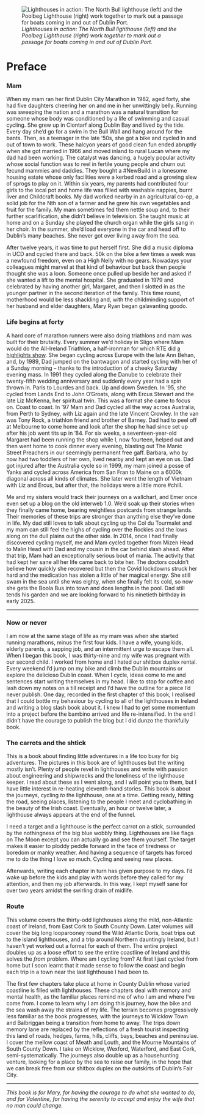 ![*Lighthouses in action: The North Bull lighthouse (left) and the Poolbeg Lighthouse (right) work together to mark out a passage for boats coming in and out of Dublin Port.*](images/north_south_bull_in_action_compressed.jpeg)

# Preface {.unnumbered}

### Mam

When my mam ran her first Dublin City Marathon in 1982, aged forty, she had five daughters cheering her on and me in her unwittingly belly. Running was sweeping the nation and a marathon was a natural transition for someone whose body was conditioned by a life of swimming and casual cycling. She grew up in Clontarf along Dublin Bay and lived by the tide. Every day she'd go for a swim in the Bull Wall and hang around for the bants. Then, as a teenager in the late '50s, she got a bike and cycled in and out of town to work. These halcyon years of good clean fun ended abruptly when she got married in 1966 and moved inland to rural Lucan where my dad had been working. The catalyst was dancing, a hugely popular activity whose social function was to reel in fertile young people and churn out fecund mammies and daddies. They bought a #NewBuild in a lonesome housing estate whose only facilities were a kerbed road and a growing slew of sprogs to play on it. Within six years, my parents had contributed four girls to the local pot and home life was filled with washable nappies, burnt liver and Childcraft books. My dad worked nearby in an agricultural co-op, a solid job for the Nth son of a farmer and he grew his own vegetables and fruit for the family. My mam sometimes fed them nettle soup and, to their further scarlification, she didn't believe in television. She taught music at home and on a Sunday she played the church organ while the girls sang in her choir. In the summer, she'd load everyone in the car and head off to Dublin's many beaches. She never got over living away from the sea.

After twelve years, it was time to put herself first. She did a music diploma in UCD and cycled there and back. 50k on the bike a few times a week was a newfound freedom, even on a High Nelly with no gears. Nowadays your colleagues might marvel at that kind of behaviour but back then people thought she was a loon. Someone once pulled up beside her and asked if she wanted a lift to the mental hospital. She graduated in 1979 and celebrated by having another girl, Margaret, and then I slotted in as the younger partner in the second iteration of the family. This time round, motherhood would be less shackling and, with the childminding support of her husband and elder daughters, Mary Ryan began galavanting goodo.

### **Life begins at forty**

A hard core of marathon runners were also doing triathlons and mam was built for their brutality. Every summer we'd holiday in Sligo where Mam would do the All-Ireland Triathlon, a half-ironman for which RTE did [a highlights show](https://youtu.be/xywtVkcq4og?si=svY6WhBWSJEe3lSp&t=1979). She began cycling across Europe with the late Ann Behan, and, by 1989, Dad jumped on the bantwagon and started cycling with her of a Sunday morning – thanks to the introduction of a cheeky Saturday evening mass. In 1991 they cycled along the Danube to celebrate their twenty-fifth wedding anniversary and suddenly every year had a spin thrown in. Paris to Lourdes and back. Up and down Sweden. In '95, she cycled from Lands End to John O'Groats, along with Ercus Stewart and the late Liz McKenna, her spiritual twin. This was a format she came to focus on. Coast to coast. In '97 Mam and Dad cycled all the way across Australia, from Perth to Sydney, with Liz again and the late Vincent Crowley. In the van was Tony Rock, a triathlon friend and brother of Barney. Dad had to peel off at Melbourne to come home and look after the shop he had since set up after his job went tits up in '84. For six weeks, a seventeen-year-old Margaret had been running the shop while I, now fourteen, helped out and then went home to cook dinner every evening, blasting out The Manic Street Preachers in our seemingly permanent free gaff. Barbara, who by now had two toddlers of her own, lived nearby and kept an eye on us. Dad got injured after the Australia cycle so in 1999, my mam joined a posse of Yanks and cycled across America from San Fran to Maine on a 6000k diagonal across all kinds of climates. She later went the length of Vietnam with Liz and Ercus, but after that, the holidays were a little more #chill.

Me and my sisters would track their journeys on a wallchart, and Emer once even set up a blog on the old interweb 1.0. We'd soak up their stories when they finally came home, bearing weightless postcards from strange lands. Their memories of these trips are stronger than anything else they've done in life. My dad still loves to talk about cycling up the Col du Tourmalet and my mam can still feel the highs of cycling over the Rockies and the lows along on the dull plains out the other side. In 2014, once I had finally discovered cycling myself, me and Mam cycled together from Mizen Head to Malin Head with Dad and my cousin in the car behind slash ahead. After that trip, Mam had an exceptionally serious bout of mania. The activity that had kept her sane all her life came back to bite her. The doctors couldn't believe how quickly she recovered but then the Covid lockdowns struck her hard and the medication has stolen a little of her magical energy. She still swam in the sea until she was eighty, when she finally felt its cold, so now she gets the Boola Bus into town and does lengths in the pool. Dad still tends his garden and we are looking forward to his ninetieth birthday in early 2025.

------------------------------------------------------------------------

### Now or never

I am now at the same stage of life as my mam was when she started running marathons, minus the first four kids. I have a wife, young kids, elderly parents, a sapping job, and an intermittent urge to escape them all. When I began this book, I was thirty-nine and my wife was pregnant with our second child. I worked from home and I hated our shitbox duplex rental. Every weekend I'd jump on my bike and climb the Dublin mountains or explore the delicioso Dublin coast. When I cycle, ideas come to me and sentences start writing themselves in my head. I like to stop for coffee and lash down my notes on a till receipt and I'd have the outline for a piece I'd never publish. One day, recorded in the first chapter of this book, I realised that I could bottle my behaviour by cycling to all of the lighthouses in Ireland and writing a blog slash book about it. I knew I had to get some momentum into a project before the bambino arrived and life re-intensified. In the end I didn't have the courage to publish the blog but I did dunzo the thankfully book.

### The carrots and the shtick

This is a book about finding little adventures in a life too busy for big adventures. The pictures in this book are of lighthouses but the writing mostly isn't. Plenty of people revel in lighthouses and write with passion about engineering and shipwrecks and the loneliness of the lighthouse keeper. I read about these as I went along, and I will point you to them, but I have little interest in re-heating eleventh-hand stories. This book is about the journeys, cycling *to* the lighthouse, one at a time. Getting ready, hitting the road, seeing places, listening to the people I meet and cyclobathing in the beauty of the Irish coast. Eventually, an hour or twelve later, a lighthouse always appears at the end of the funnel.

I need a target and a lighthouse is the perfect carrot on a stick, surrounded by the nothingness of the big blue wobbly thing. Lighthouses are like flags on The Moon except you can actually go and see them yourself. The target makes it easier to ploddy peddle forward in the face of tiredness or boredom or manky weather. And having a sequence of targets has forced me to do the thing I love so much. Cycling and seeing new places.

Afterwards, writing each chapter in turn has given purpose to my days. I'd wake up before the kids and play with words before they called for my attention, and then my job afterwards. In this way, I kept myself sane for over two years amidst the swirling drain of midlife.

### Route

This volume covers the thirty-odd lighthouses along the mild, non-Atlantic coast of Ireland, from East Cork to South County Down. Later volumes will cover the big long looparooney round the Wild Atlantic Doris, boat trips out to the island lighthouses, and a trip around Northern dauntingly Ireland, but I haven't yet worked out a format for each of them. The entire project doubles up as a loose effort to see the entire coastline of Ireland and this solves the *from* problem. Where am I cycling from? At first I just cycled from home but I soon learnt that it made sense to follow the coast and begin each trip in a town near the last lighthouse I had been to.

The first few chapters take place at home in County Dublin whose varied coastline is filled with lighthouses. These chapters deal with memory and mental health, as the familiar places remind me of who I am and where I've come from. I come to learn why I am doing this journey, how the bike and the sea wash away the strains of my life. The terrain becomes progressively less familiar as the book progresses, with the journeys to Wicklow Town and Balbriggan being a transition from home to away. The trips down memory lane are replaced by the reflections of a fresh tourist inspecting this land of roads, hedges, farms, hills, cliffs, bays, beaches and peninsulae. I cover the mellow coast of Meath and Louth, and the Mourne Mountains of South County Down. I take on Wicklow, Wexford, Waterford, and East Cork, semi-systematically. The journeys also double up as a househunting venture, looking for a place by the sea to raise our family, in the hope that we can break free from our shitbox duplex on the outskirts of Dublin's Fair City.

------------------------------------------------------------------------

*This book is for Mary, for having the courage to do what she wanted to do, and for Valentine, for having the serenity to accept and enjoy the wife that no man could change.*
